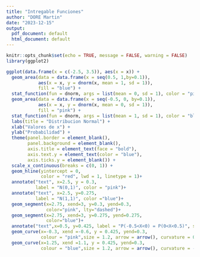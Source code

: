 ---
title: "Intregable Funciones"
author: "DORE Martin"
date: "2023-12-15"
output:
  pdf_document: default
  html_document: default
---

```{r setup, include=FALSE}
knitr::opts_chunk$set(echo = TRUE, message = FALSE, warning = FALSE)
library(ggplot2)
```



```{r}
ggplot(data.frame(x = c(-2.5, 3.5)), aes(x = x)) +
  geom_area(data = data.frame(x = seq(0.5, 1,by=0.1)),
            aes(x = x, y = dnorm(x, mean = 1, sd = 1)),
            fill = "blue") +
  stat_function(fun = dnorm, args = list(mean = 0, sd = 1), color = "pink", lty="dashed") +
  geom_area(data = data.frame(x = seq(-0.5, 0, by=0.1)),
            aes(x = x, y = dnorm(x, mean = 0, sd = 1)),
            fill = "pink") +
  stat_function(fun = dnorm, args = list(mean = 1, sd = 1), color = "blue") +
  labs(title = "Distribucion Normal") +
  xlab("Valores de x") +
  ylab("Probabilidad") +
  theme(panel.border = element_blank(),
        panel.background = element_blank(),
        axis.title = element_text(face = "bold"),
        axis.text.y = element_text(color = "blue"),
        axis.ticks.y = element_blank()) +
  scale_x_continuous(breaks = c(0, 1)) +
  geom_hline(yintercept = 0,
             color = "red", lwd = 1, linetype = 1)+
  annotate("text", x=2.5, y = 0.3,
           label = "N(0,1)", color = "pink")+
  annotate("text", x=2.5, y=0.275,
           label = "N(1,1)", color ="blue")+
  geom_segment(x=2.75, xend=3, y=0.3, yend=0.3,
               color="pink", lty="dashed")+
  geom_segment(x=2.75, xend=3, y=0.275, yend=0.275,
               color="blue")+
  annotate("text",x=0.5, y=0.425, label = "P(-0.5<X<0) = P(0<X<0.5)", size=3)+
  geom_curve(x=-0.3, xend =-0.6, y = 0.425, yend=0.3,
             colour = "pink",size = 1.2, arrow = arrow(), curvature = 0.5)+
  geom_curve(x=1.25, xend =1.1, y = 0.425, yend=0.3,
             colour = "blue",size = 1.2, arrow = arrow(), curvature = -0.5, lty="dashed", lwy=2)

```

